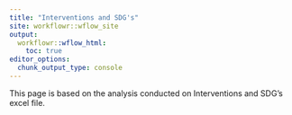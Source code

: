 ```yaml
---
title: "Interventions and SDG's"
site: workflowr::wflow_site
output:
  workflowr::wflow_html:
    toc: true
editor_options:
  chunk_output_type: console
---
```


This page is based on the analysis conducted on Interventions and SDG's excel file.